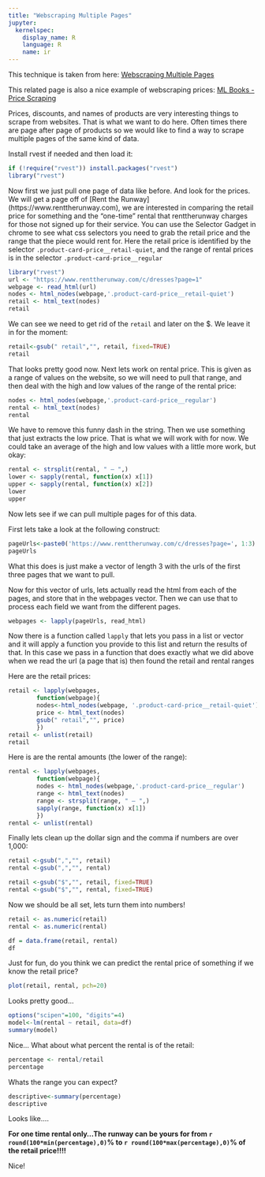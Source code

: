 ```yaml
---
title: "Webscraping Multiple Pages"
jupyter:
  kernelspec:
    display_name: R
    language: R
    name: ir
---
```


This technique is taken from here: [Webscraping Multiple Pages](https://rstudio-pubs-static.s3.amazonaws.com/287509_dde580b0adf94bae8a7994d7ae0cb849.html)

This related page is also a nice example of webscraping prices: [ML Books - Price Scraping](http://rpubs.com/Marcelobn/ML_books)

Prices, discounts, and names of products are very interesting things to scrape from websites. That is what we want to do here. Often times there are page after page of products so we would like to find a way to scrape multiple pages of the same kind of data.

Install rvest if needed and then load it:

```r
if (!require("rvest")) install.packages("rvest")
library("rvest")
```

Now first we just pull one page of data like before. And look for the prices. We will get a page off of [Rent the Runway] (https://www.renttherunway.com), we are interested in comparing the retail price for something and the "one-time" rental that renttherunway charges for those not signed up for their service. You can use the Selector Gadget in chrome to see what css selectors you need to grab the retail price and the range that the piece would rent for. Here the retail price is identified by the selector `.product-card-price__retail-quiet`, and the range of rental prices is in the selector `.product-card-price__regular`

```r
library("rvest")
url <- "https://www.renttherunway.com/c/dresses?page=1"
webpage <- read_html(url)
nodes <- html_nodes(webpage,'.product-card-price__retail-quiet')
retail <- html_text(nodes)
retail
```

We can see we need to get rid of the ` retail` and later on the \$. We leave it in for the moment:

```r
retail<-gsub(" retail","", retail, fixed=TRUE)
retail
```

That looks pretty good now. Next lets work on rental price. This is given as a range of values on the website, so we will need to pull that range, and then deal with the high and low values of the range of the rental price:

```r
nodes <- html_nodes(webpage,'.product-card-price__regular')
rental <- html_text(nodes)
rental
```

We have to remove this funny dash in the string. Then we use something that just extracts the low price. That is what we will work with for now. We could take an average of the high and low values with a little more work, but okay:

```r
rental <- strsplit(rental, " – ",)
lower <- sapply(rental, function(x) x[1])
upper <- sapply(rental, function(x) x[2])
lower
upper
```

Now lets see if we can pull multiple pages for of this data. 

First lets take a look at the following construct:

```r
pageUrls<-paste0('https://www.renttherunway.com/c/dresses?page=', 1:3)
pageUrls
```

What this does is just make a vector of length 3 with the urls of the first three pages that we want to pull.

Now for this vector of urls, lets actually read the html from each of the pages, and store that in the webpages vector. Then we can use that to process each field we want from the different pages.

```r
webpages <- lapply(pageUrls, read_html)
```

Now there is a function called `lapply` that lets you pass in a list or vector and it will apply a function you provide to this list and return the results of that. In this case we pass in a function that does exactly what we did above when we read the url (a page that is) then found the retail and rental ranges

Here are the retail prices:

```r
retail <- lapply(webpages,
	    function(webpage){
		nodes<-html_nodes(webpage, '.product-card-price__retail-quiet')
		price <- html_text(nodes) 
		gsub(" retail","", price)
	    })
retail <- unlist(retail)
retail
```

Here is are the rental amounts (the lower of the range):

```r
rental <- lapply(webpages,
	    function(webpage){
		nodes <- html_nodes(webpage,'.product-card-price__regular')
		range <- html_text(nodes)
		range <- strsplit(range, " – ",)
		sapply(range, function(x) x[1])
	    })
rental <- unlist(rental)

```

Finally lets clean up the dollar sign and the comma if numbers are over 1,000:

```r
retail <-gsub(",","", retail)
rental <-gsub(",","", rental)

retail <-gsub("$","", retail, fixed=TRUE)
rental <-gsub("$","", rental, fixed=TRUE)
```

Now we should be all set, lets turn them into numbers!

```r
retail <- as.numeric(retail)
rental <- as.numeric(rental)
```

```r
df = data.frame(retail, rental)
df
```

Just for fun, do you think we can predict the rental price of something if we know the retail price?

```r
plot(retail, rental, pch=20)
```

Looks pretty good...

```r
options("scipen"=100, "digits"=4)
model<-lm(rental ~ retail, data=df)
summary(model)
```

Nice... What about what percent the rental is of the retail:

```r
percentage <- rental/retail
percentage
```

Whats the range you can expect?

```r
descriptive<-summary(percentage)
descriptive
```

Looks like....

**For one time rental only...The runway can be yours for from `r round(100*min(percentage),0)`% to `r round(100*max(percentage),0)`% of the retail price!!!!**

Nice!

